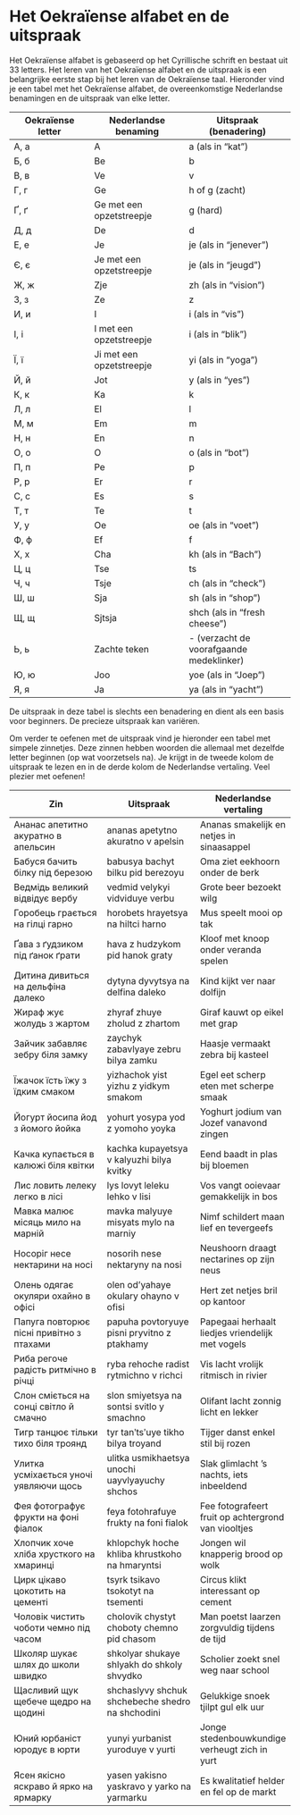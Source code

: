 # Het Oekraïense alfabet en de uitspraak {#sec-alphabet}

Het Oekraïense alfabet is gebaseerd op het Cyrillische schrift en bestaat uit 33 letters. Het leren van het Oekraïense alfabet en de uitspraak is een belangrijke eerste stap bij het leren van de Oekraïense taal. Hieronder vind je een tabel met het Oekraïense alfabet, de overeenkomstige Nederlandse benamingen en de uitspraak van elke letter.

| Oekraïense letter | Nederlandse benaming | Uitspraak (benadering) |
| ----------------- | -------------------- | ---------------------- |
| А, а              | A                    | a (als in "kat")       |
| Б, б              | Be                   | b                      |
| В, в              | Ve                   | v                      |
| Г, г              | Ge                   | h of g (zacht)         |
| Ґ, ґ              | Ge met een opzetstreepje | g (hard)         |
| Д, д              | De                   | d                      |
| Е, е              | Je                   | je (als in "jenever")  |
| Є, є              | Je met een opzetstreepje | je (als in "jeugd")|
| Ж, ж              | Zje                  | zh (als in "vision")   |
| З, з              | Ze                   | z                      |
| И, и              | I                    | i (als in "vis")       |
| І, і              | I met een opzetstreepje | i (als in "blik")  |
| Ї, ї              | Ji met een opzetstreepje | yi (als in "yoga") |
| Й, й              | Jot                  | y (als in "yes")       |
| К, к              | Ka                   | k                      |
| Л, л              | El                   | l                      |
| М, м              | Em                   | m                      |
| Н, н              | En                   | n                      |
| О, о              | O                    | o (als in "bot")       |
| П, п              | Pe                   | p                      |
| Р, р              | Er                   | r                      |
| С, с              | Es                   | s                      |
| Т, т              | Te                   | t                      |
| У, у              | Oe                   | oe (als in "voet")     |
| Ф, ф              | Ef                   | f                      |
| Х, х              | Cha                  | kh (als in "Bach")     |
| Ц, ц              | Tse                  | ts                     |
| Ч, ч              | Tsje                 | ch (als in "check")    |
| Ш, ш              | Sja                  | sh (als in "shop")     |
| Щ, щ              | Sjtsja               | shch (als in "fresh cheese") |
| Ь, ь              | Zachte teken         | - (verzacht de voorafgaande medeklinker) |
| Ю, ю              | Joo                  | yoe (als in "Joep")    |
| Я, я              | Ja                   | ya (als in "yacht")    |

De uitspraak in deze tabel is slechts een benadering en dient als een basis voor beginners. De precieze uitspraak kan variëren.

Om verder te oefenen met de uitspraak vind je hieronder een tabel met simpele zinnetjes. Deze zinnen hebben woorden die allemaal met dezelfde letter beginnen (op wat voorzetsels na). Je krijgt in de tweede kolom de uitspraak te lezen en in de derde kolom de Nederlandse vertaling. Veel plezier met oefenen!

| Zin                                  | Uitspraak                            | Nederlandse vertaling                |
| ------------------------------------ | ------------------------------------ | ------------------------------------ |
| Ананас апетитно акуратно в апельсин  | ananas apetytno akuratno v apelsin   | Ananas smakelijk en netjes in sinaasappel |
| Бабуся бачить білку під березою      | babusya bachyt bilku pid berezoyu    | Oma ziet eekhoorn onder de berk      |
| Ведмідь великий відвідує вербу       | vedmid velykyi vidviduye verbu       | Grote beer bezoekt wilg              |
| Горобець грається на гілці гарно     | horobets hrayetsya na hiltci harno   | Mus speelt mooi op tak               |
| Ґава з ґудзиком під ґанок ґрати      | hava z hudzykom pid hanok graty      | Kloof met knoop onder veranda spelen |
| Дитина дивиться на дельфіна далеко   | dytyna dyvytsya na delfina daleko    | Kind kijkt ver naar dolfijn          |
| Жираф жує жолудь з жартом            | zhyraf zhuye zholud z zhartom         | Giraf kauwt op eikel met grap        |
| Зайчик забавляє зебру біля замку     | zaychyk zabavlyaye zebru bilya zamku | Haasje vermaakt zebra bij kasteel    |
| Їжачок їсть їжу з їдким смаком       | yizhachok yist yizhu z yidkym smakom | Egel eet scherp eten met scherpe smaak |
| Йогурт йосипа йод з йомого йойка     | yohurt yosypa yod z yomoho yoyka     | Yoghurt jodium van Jozef vanavond zingen |
| Качка купається в калюжі біля квітки | kachka kupayetsya v kalyuzhi bilya kvitky | Eend baadt in plas bij bloemen      |
| Лис ловить лелеку легко в лісі       | lys lovyt leleku lehko v lisi        | Vos vangt ooievaar gemakkelijk in bos |
| Мавка малює місяць мило на марній    | mavka malyuye misyats mylo na marniy | Nimf schildert maan lief en tevergeefs |
| Носоріг несе нектарини на носі       | nosorih nese nektaryny na nosi       | Neushoorn draagt nectarines op zijn neus |
| Олень одягає окуляри охайно в офісі  | olen od'yahaye okulary ohayno v ofisi | Hert zet netjes bril op kantoor       |
| Папуга повторює пісні привітно з птахами | papuha povtoryuye pisni pryvitno z ptakhamy | Papegaai herhaalt liedjes vriendelijk met vogels |
| Риба регоче радість ритмічно в річці | ryba rehoche radist rytmichno v richci | Vis lacht vrolijk ritmisch in rivier  |
| Слон сміється на сонці світло й смачно | slon smiyetsya na sontsi svitlo y smachno | Olifant lacht zonnig licht en lekker |
| Тигр танцює тільки тихо біля троянд  | tyr tanʹtsʹuye tikho bilya troyand  | Tijger danst enkel stil bij rozen     |
| Улитка усміхається уночі уявляючи щось       | ulitka usmikhaetsya unochi uayvlyayuchy shchos | Slak glimlacht 's nachts, iets inbeeldend |
| Фея фотографує фрукти на фоні фіалок         | feya fotohrafuye frukty na foni fialok     | Fee fotografeert fruit op achtergrond van viooltjes |
| Хлопчик хоче хліба хрусткого на хмаринці     | khlopchyk hoche khliba khrustkoho na hmaryntsi | Jongen wil knapperig brood op wolk       |
| Цирк цікаво цокотить на цементі              | tsyrk tsikavo tsokotyt na tsementi        | Circus klikt interessant op cement      |
| Чоловік чистить чоботи чемно під часом       | cholovik chystyt choboty chemno pid chasom | Man poetst laarzen zorgvuldig tijdens de tijd |
| Школяр шукає шлях до школи швидко            | shkolyar shukaye shlyakh do shkoly shvydko | Scholier zoekt snel weg naar school     |
| Щасливий щук щебече щедро на щодині          | shchaslyvy shchuk shchebeche shedro na shchodini | Gelukkige snoek tjilpt gul elk uur      |
| Юний юрбаніст юродує в юрти                  | yunyi yurbanist yuroduye v yurti          | Jonge stedenbouwkundige verheugt zich in yurt |
| Ясен якісно яскраво й ярко на ярмарку        | yasen yakisno yaskravo y yarko na yarmarku | Es kwalitatief helder en fel op de markt |

